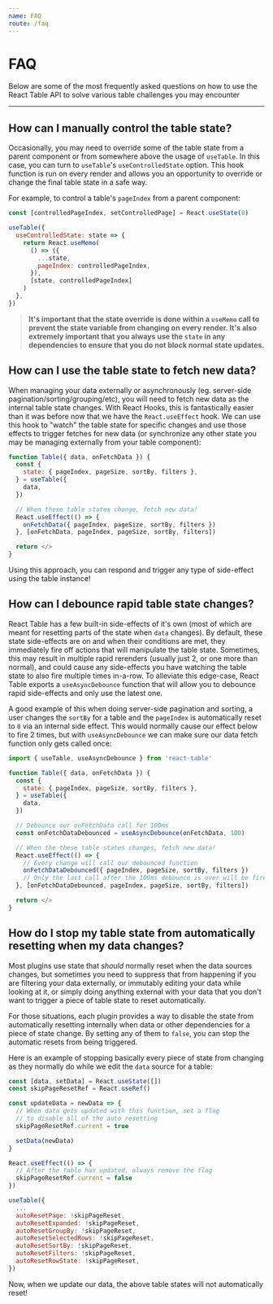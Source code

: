 ```yaml
---
name: FAQ
route: /faq
---
```


# FAQ

Below are some of the most frequently asked questions on how to use the React Table API to solve various table challenges you may encounter

<hr />

## How can I manually control the table state?

Occasionally, you may need to override some of the table state from a parent component or from somewhere above the usage of `useTable`. In this case, you can turn to `useTable`'s `useControlledState` option. This hook function is run on every render and allows you an opportunity to override or change the final table state in a safe way.

For example, to control a table's `pageIndex` from a parent component:

```js
const [controlledPageIndex, setControlledPage] = React.useState(0)

useTable({
  useControlledState: state => {
    return React.useMemo(
      () => ({
        ...state,
        pageIndex: controlledPageIndex,
      }),
      [state, controlledPageIndex]
    )
  },
})
```

> **It's important that the state override is done within a `useMemo` call to prevent the state variable from changing on every render. It's also extremely important that you always use the `state` in any dependencies to ensure that you do not block normal state updates.**

## How can I use the table state to fetch new data?

When managing your data externally or asynchronously (eg. server-side pagination/sorting/grouping/etc), you will need to fetch new data as the internal table state changes. With React Hooks, this is fantastically easier than it was before now that we have the `React.useEffect` hook. We can use this hook to "watch" the table state for specific changes and use those effects to trigger fetches for new data (or synchronize any other state you may be managing externally from your table component):

```js
function Table({ data, onFetchData }) {
  const {
    state: { pageIndex, pageSize, sortBy, filters },
  } = useTable({
    data,
  })

  // When these table states change, fetch new data!
  React.useEffect(() => {
    onFetchData({ pageIndex, pageSize, sortBy, filters })
  }, [onFetchData, pageIndex, pageSize, sortBy, filters])

  return </>
}
```

Using this approach, you can respond and trigger any type of side-effect using the table instance!

## How can I debounce rapid table state changes?

React Table has a few built-in side-effects of it's own (most of which are meant for resetting parts of the state when `data` changes). By default, these state side-effects are on and when their conditions are met, they immediately fire off actions that will manipulate the table state. Sometimes, this may result in multiple rapid rerenders (usually just 2, or one more than normal), and could cause any side-effects you have watching the table state to also fire multiple times in-a-row. To alleviate this edge-case, React Table exports a `useAsyncDebounce` function that will allow you to debounce rapid side-effects and only use the latest one.

A good example of this when doing server-side pagination and sorting, a user changes the `sortBy` for a table and the `pageIndex` is automatically reset to `0` via an internal side effect. This would normally cause our effect below to fire 2 times, but with `useAsyncDebounce` we can make sure our data fetch function only gets called once:

```js
import { useTable, useAsyncDebounce } from 'react-table'

function Table({ data, onFetchData }) {
  const {
    state: { pageIndex, pageSize, sortBy, filters },
  } = useTable({
    data,
  })

  // Debounce our onFetchData call for 100ms
  const onFetchDataDebounced = useAsyncDebounce(onFetchData, 100)

  // When the these table states changes, fetch new data!
  React.useEffect(() => {
    // Every change will call our debounced function
    onFetchDataDebounced({ pageIndex, pageSize, sortBy, filters })
    // Only the last call after the 100ms debounce is over will be fired!
  }, [onFetchDataDebounced, pageIndex, pageSize, sortBy, filters])

  return </>
}
```

## How do I stop my table state from automatically resetting when my data changes?

Most plugins use state that _should_ normally reset when the data sources changes, but sometimes you need to suppress that from happening if you are filtering your data externally, or immutably editing your data while looking at it, or simply doing anything external with your data that you don't want to trigger a piece of table state to reset automatically.

For those situations, each plugin provides a way to disable the state from automatically resetting internally when data or other dependencies for a piece of state change. By setting any of them to `false`, you can stop the automatic resets from being triggered.

Here is an example of stopping basically every piece of state from changing as they normally do while we edit the `data` source for a table:

```js
const [data, setData] = React.useState([])
const skipPageResetRef = React.useRef()

const updateData = newData => {
  // When data gets updated with this function, set a flag
  // to disable all of the auto resetting
  skipPageResetRef.current = true

  setData(newData)
}

React.useEffect(() => {
  // After the table has updated, always remove the flag
  skipPageResetRef.current = false
})

useTable({
  ...
  autoResetPage: !skipPageReset,
  autoResetExpanded: !skipPageReset,
  autoResetGroupBy: !skipPageReset,
  autoResetSelectedRows: !skipPageReset,
  autoResetSortBy: !skipPageReset,
  autoResetFilters: !skipPageReset,
  autoResetRowState: !skipPageReset,
})
```

Now, when we update our data, the above table states will not automatically reset!
